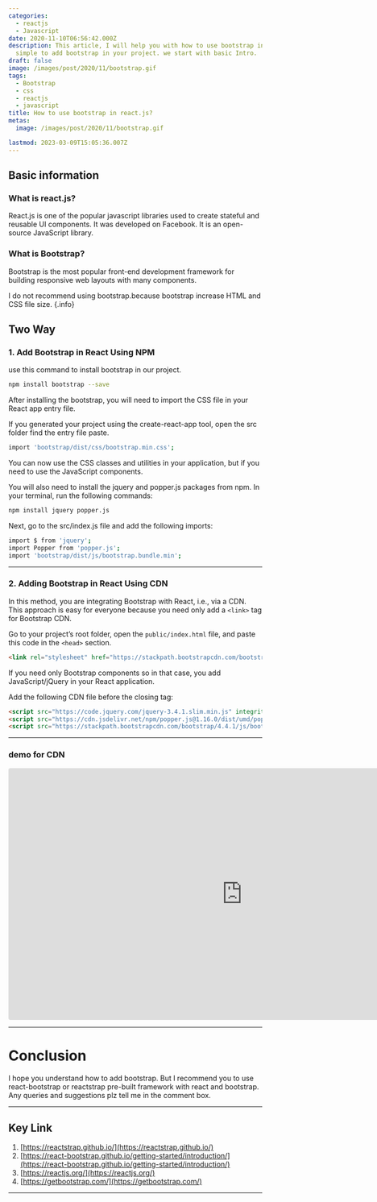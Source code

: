```yaml
---
categories:
  - reactjs
  - Javascript
date: 2020-11-10T06:56:42.000Z
description: This article, I will help you with how to use bootstrap in react.js.it very
  simple to add bootstrap in your project. we start with basic Intro.
draft: false
image: /images/post/2020/11/bootstrap.gif
tags:
  - Bootstrap
  - css
  - reactjs
  - javascript
title: How to use bootstrap in react.js?
metas:
  image: /images/post/2020/11/bootstrap.gif

lastmod: 2023-03-09T15:05:36.007Z
---
```


## Basic information

### What is react.js?

React.js is one of the popular javascript libraries used to create stateful and
reusable UI components. It was developed on Facebook. It is an open-source
JavaScript library.

### What is Bootstrap?

Bootstrap is the most popular front-end development framework for building
responsive web layouts with many components.

I do not recommend using bootstrap.because bootstrap
increase HTML and CSS file size. {.info}

## Two Way

### 1. Add Bootstrap in React Using NPM

use this command to install bootstrap in our project.

```bash
npm install bootstrap --save
```

After installing the bootstrap, you will need to import the CSS file in your
React app entry file.

If you generated your project using the create-react-app tool, open the src
folder find the entry file paste.

```bash
import 'bootstrap/dist/css/bootstrap.min.css';
```

You can now use the CSS classes and utilities in your application, but if you
need to use the JavaScript components.

You will also need to install the jquery and popper.js packages from npm. In
your terminal, run the following commands:

```bash
npm install jquery popper.js
```

Next, go to the src/index.js file and add the following imports:

```bash
import $ from 'jquery';
import Popper from 'popper.js';
import 'bootstrap/dist/js/bootstrap.bundle.min';
```

---

### 2. Adding Bootstrap in React Using CDN

In this method, you are integrating Bootstrap with React, i.e., via a CDN. This
approach is easy for everyone because you need only add a `<link>` tag for
Bootstrap CDN.

Go to your project’s root folder, open the `public/index.html` file, and paste
this code in the `<head>` section.

```html
<link rel="stylesheet" href="https://stackpath.bootstrapcdn.com/bootstrap/4.4.1/css/bootstrap.min.css" integrity="sha384-Vkoo8x4CGsO3+Hhxv8T/Q5PaXtkKtu6ug5TOeNV6gBiFeWPGFN9MuhOf23Q9Ifjh" crossorigin="anonymous">
```

If you need only Bootstrap components so in that case, you add JavaScript/jQuery
in your React application.

Add the following CDN file before the closing </body> tag:

```html
<script src="https://code.jquery.com/jquery-3.4.1.slim.min.js" integrity="sha384-J6qa4849blE2+poT4WnyKhv5vZF5SrPo0iEjwBvKU7imGFAV0wwj1yYfoRSJoZ+n" crossorigin="anonymous"></script>
<script src="https://cdn.jsdelivr.net/npm/popper.js@1.16.0/dist/umd/popper.min.js" integrity="sha384-Q6E9RHvbIyZFJoft+2mJbHaEWldlvI9IOYy5n3zV9zzTtmI3UksdQRVvoxMfooAo" crossorigin="anonymous"></script>
<script src="https://stackpath.bootstrapcdn.com/bootstrap/4.4.1/js/bootstrap.min.js" integrity="sha384-wfSDF2E50Y2D1uUdj0O3uMBJnjuUD4Ih7YwaYd1iqfktj0Uod8GCExl3Og8ifwB6" crossorigin="anonymous"></script>
```

---

### demo for CDN

<iframe width="928" height="500" src="https://codesandbox.io/embed/how-to-use-bootstrap-in-reactjs-o1033" style="height:500px; border:0; border-radius: 4px; overflow:hidden;" sandbox="allow-modals allow-forms allow-popups allow-scripts allow-same-origin"></iframe>

---

# Conclusion

I hope you understand how to add bootstrap. But I recommend you to use
react-bootstrap or reactstrap pre-built framework with react and bootstrap. Any
queries and suggestions plz tell me in the comment box.

---

## Key Link

1. [https://reactstrap.github.io/](https://reactstrap.github.io/)
2. [https://react-bootstrap.github.io/getting-started/introduction/](https://react-bootstrap.github.io/getting-started/introduction/)
3. [https://reactjs.org/](https://reactjs.org/)
4. [https://getbootstrap.com/](https://getbootstrap.com/)

---
